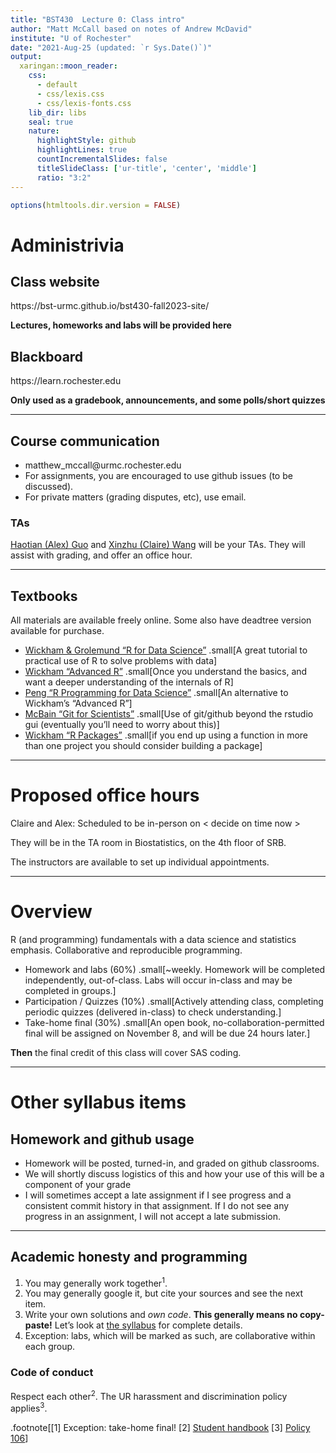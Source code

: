 ```yaml
---
title: "BST430  Lecture 0: Class intro"
author: "Matt McCall based on notes of Andrew McDavid"
institute: "U of Rochester"
date: "2021-Aug-25 (updated: `r Sys.Date()`)"
output:
  xaringan::moon_reader:
    css:
      - default
      - css/lexis.css
      - css/lexis-fonts.css
    lib_dir: libs
    seal: true
    nature:
      highlightStyle: github
      highlightLines: true
      countIncrementalSlides: false
      titleSlideClass: ['ur-title', 'center', 'middle']
      ratio: "3:2"
---
```


```r
options(htmltools.dir.version = FALSE)
```



# Administrivia

## Class website

https://bst-urmc.github.io/bst430-fall2023-site/

**Lectures, homeworks and labs will be provided here**

## Blackboard

https://learn.rochester.edu

**Only used as a gradebook, announcements, and some polls/short quizzes**

---

## Course communication

-  matthew_mccall@urmc.rochester.edu
-  For assignments, you are encouraged to use github issues (to be discussed).
-  For private matters (grading disputes, etc), use email.

### TAs

[Haotian (Alex) Guo](haotian_guo@urmc.rochester.edu) and [Xinzhu (Claire) Wang](xinzhu_wang@urmc.rochester.edu) will be your TAs.  They will assist with grading, and offer an office hour.

---

## Textbooks

All materials are available freely online.   Some also have deadtree version available for purchase.

-  [Wickham  & Grolemund “R for Data Science”](https://r4ds.had.co.nz/) .small[A great tutorial to practical use of R to solve problems with data]
-  [Wickham “Advanced R”](https://adv-r.hadley.nz/) .small[Once you understand the basics, and want a deeper understanding of the internals of R]
-  [Peng “R Programming for Data Science”](https://leanpub.com/rprogramming) .small[An alternative to Wickham's "Advanced R"]
-  [McBain “Git for Scientists”](https://milesmcbain.github.io/git_4_sci/) .small[Use of git/github beyond the rstudio gui (eventually you'll need to worry about this)]
-  [Wickham “R Packages”](https://r-pkgs.org/) .small[if you end up using a function in more than one project you should consider building a package]

---

# Proposed office hours

Claire and Alex: Scheduled to be in-person on $<$ decide on time now $>$

They will be in the TA room in Biostatistics, on the 4th floor of SRB.

The instructors are available to set up individual appointments.

---

# Overview

R (and programming) fundamentals with a data science and statistics emphasis. Collaborative and reproducible programming.

-  Homework and labs (60%)
.small[~weekly.  Homework will be completed  independently, out-of-class.  Labs will occur in-class and may be completed in groups.]
-  Participation / Quizzes (10%)
.small[Actively attending class, completing periodic quizzes (delivered in-class) to check understanding.]
-  Take-home final (30%)
.small[An open book, no-collaboration-permitted final will be assigned on November 8, and will be due 24 hours later.]

**Then** the final credit of this class will cover SAS coding.

---

# Other syllabus items

## Homework and github usage

* Homework will be posted, turned-in, and graded on github classrooms.
* We will shortly discuss logistics of this and how your use of this will be a component of your grade
* I will sometimes accept a late assignment if I see progress and a consistent commit history in that assignment. If I do not see any progress in an assignment, I will not accept a late submission.

---

## Academic honesty and programming

1.  You may generally work together<sup>1</sup>.
2.  You may generally google it, but cite your sources and see the next item.
3.  Write your own solutions and *own code*.  **This generally means no copy-paste!**  Let's look at [the syllabus](../static/bst430syllabus.pdf) for complete details.
4.  Exception: labs, which will be marked as such, are collaborative within each group.


### Code of conduct
Respect each other<sup>2</sup>.  The UR harassment and discrimination policy applies<sup>3</sup>.

.footnote[[1] Exception: take-home final!  [2] [Student handbook](http://www.rochester.edu/college/cscm/assets/pdf/standards_studentconduct.pdf)  [3] [Policy 106](http://www.rochester.edu/working/hr/policies/pdfpolicies/106.pdf)
]

